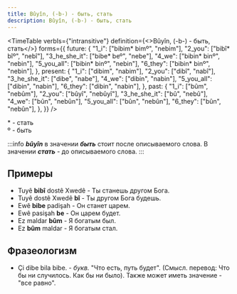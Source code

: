 ```yaml
---
title: Bûyîn, (-b-) - быть, стать
description: Bûyîn, (-b-) - быть, стать
---
```



<TimeTable
  verbIs={"intransitive"}
  definition={<>Bûyîn, (-b-) - <Vi/> быть, стать</>}
  forms={{
    future: {
      "1_i": ["bibim*  bimº", "nebim"],
      "2_you": ["bibî*  bîº", "nebî"],
      "3_he_she_it": ["bibe*  beº", "nebe"],
      "4_we": ["bibin*  binº", "nebin"],
      "5_you_all": ["bibin*  binº", "nebin"],
      "6_they": ["bibin*  binº", "nebin"],
    },
    present: {
      "1_i": ["dibim", "nabim"],
      "2_you": ["dibî", "nabî"],
      "3_he_she_it": ["dibe", "nabe"],
      "4_we": ["dibin", "nabin"],
      "5_you_all": ["dibin", "nabin"],
      "6_they": ["dibin", "nabin"],
    },
    past: {
      "1_i": ["bûm", "nebûm"],
      "2_you": ["bûyî", "nebûyî"],
      "3_he_she_it": ["bû", "nebû"],
      "4_we": ["bûn", "nebûn"],
      "5_you_all": ["bûn", "nebûn"],
      "6_they": ["bûn", "nebûn"],
    },
  }}
/>

\* - стать<br/>
º - быть

:::info
***bûyîn*** в значении ***быть*** стоит после описываемого слова. В значении ***стать*** - до описываемого слова.
:::

## Примеры
- Tuyê **bibî** dostê Xwedê - Ты станешь другом Бога.
- Tuyê dostê Xwedê **bî** - Ты другом Бога будешь.
- Ewê **bibe** padişah - Он станет царем.
- Ewê pasişah **be** - Он царем будет.
- Ez maldar **bûm** - Я богатым был.
- Ez **bûm** maldar - Я богатым стал.

## Фразеологизм
- Çi dibe bila bibe. - _букв._ "Что есть, путь будет". (Смысл. перевод: Что бы ни случилось. Как бы ни было). Также может иметь значение - "все равно".
